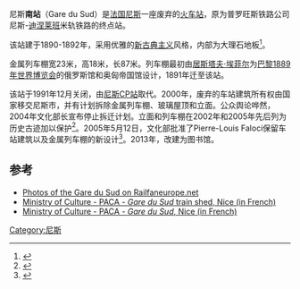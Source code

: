{{Infobox station
| name                = 南站
| image               = Gare_du_Sud_P1010707.JPG 
| address             = 尼斯南站广场、Malausséna大街
| borough             = [[尼斯|尼斯]]
| country             = [[法国|法国]]
| line                =  尼斯–[[迪涅莱班|迪涅莱班]]
| train_operators     = 普罗旺斯铁路公司
| opened              = 1892
| closed              = 1991
}}
尼斯'''南站'''（Gare du Sud）是[[法国|法国]][[尼斯|尼斯]]一座废弃的[[火车站|火车站]]，原为普罗旺斯铁路公司尼斯-[[迪涅莱班|迪涅莱班]]米轨铁路的终点站。

该站建于1890-1892年，采用优雅的[[新古典主义|新古典主义]]风格，内部为大理石地板<ref name=buzz>{{cite news |author= |title=Gare du Sud in Nice Reopens after Major refurbishment |url=http://www.riviera-buzz.com/features/news/item/499-gare-du-sud-in-nice.html |newspaper=Riviera Buzz |location= |date=9 December 2013 |access-date=27 September 2015 |deadurl=yes |archiveurl=https://web.archive.org/web/20150928173444/http://www.riviera-buzz.com/features/news/item/499-gare-du-sud-in-nice.html |archivedate=2015年9月28日 }}</ref>。

金属列车棚宽23米，高18米，长87米。列车棚最初由[[居斯塔夫·埃菲尔|居斯塔夫·埃菲尔]]为[[巴黎|巴黎]][[1889年世界博览会|1889年世界博览会]]的俄罗斯馆和奥匈帝国馆设计，1891年迁至该站。

该站于1991年12月关闭，由[[尼斯CP站|尼斯CP站]]取代。2000年，废弃的车站建筑所有权由国家移交尼斯市，并有计划拆除金属列车棚、玻璃屋顶和立面。公众舆论哗然，2004年文化部长宣布停止拆迁计划。立面和列车棚在2002年和2005年先后列为历史古迹加以保护<ref>{{cite web |url=http://www.culture.gouv.fr/public/mistral/merimee_fr?ACTION=CHERCHER&FIELD_1=REF&VALUE_1=PA06000023 |title=Monuments historiques: Ancienne gare du Sud |trans_title=Historic Monuments: Old Gare du Sud |author=<!--Staff writer(s); no by-line.--> |date= |website=www.culture.gouv.fr |language=fr |publisher=Le Ministère de la Culture et de la Communication |access-date=25 September 2015 |quote= |archive-date=2016-03-14 |archive-url=https://web.archive.org/web/20160314175951/http://www.culture.gouv.fr/public/mistral/merimee_fr?ACTION=CHERCHER&FIELD_1=REF&VALUE_1=PA06000023 |dead-url=no }}</ref>。2005年5月12日，文化部批准了Pierre-Louis Faloci保留车站建筑以及金属列车棚的新设计<ref>{{cite news |last=Barelli |first=Paul |date=20 October 2007 |title=Le transfert de la mairie de Nice devient un enjeu des municipals |trans_title=The Relocation of Nice Town Hall becomes a Political Game |language=fr |url=http://www.lemonde.fr/culture/article/2007/10/20/le-transfert-de-la-mairie-de-nice-devient-un-enjeu-des-municipales_969290_3246.html |newspaper=Le Monde |location= |access-date=25 September 2015 |archive-date=2016-01-15 |archive-url=https://web.archive.org/web/20160115154551/http://www.lemonde.fr/culture/article/2007/10/20/le-transfert-de-la-mairie-de-nice-devient-un-enjeu-des-municipales_969290_3246.html |dead-url=no }}</ref>。2013年，改建为图书馆。

== 参考 ==
* [http://www.railfaneurope.net/pix/fr/private/passenger/CP/station/Nice/pix.html Photos of the Gare du Sud on Railfaneurope.net] {{Wayback|url=http://www.railfaneurope.net/pix/fr/private/passenger/CP/station/Nice/pix.html |date=20160303191020 }}
* [http://www.culture.gouv.fr/paca/dossiers/protections/06/nice/gare_sud_halle/halle.htm Ministry of Culture - PACA - ''Gare du Sud'' train shed, Nice (in French)]{{dead link|date=2017年12月 |bot=InternetArchiveBot |fix-attempted=yes }}
* [http://www.culture.gouv.fr/paca/dossiers/protections/06/nice/gare_sud/gare.htm Ministry of Culture - PACA - ''Gare du Sud'', Nice (in French)]{{dead link|date=2017年12月 |bot=InternetArchiveBot |fix-attempted=yes }}
{{reflist}}
{{coord|43|42|34|N|7|15|44|E|region:FR_type:landmark_source:GNS-enwiki|display=title}}
[[Category:尼斯|Category:尼斯]]